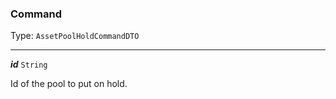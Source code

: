


### Command

Type: `AssetPoolHoldCommandDTO`

---

***id*** `String`

Id of the pool to put on hold.


